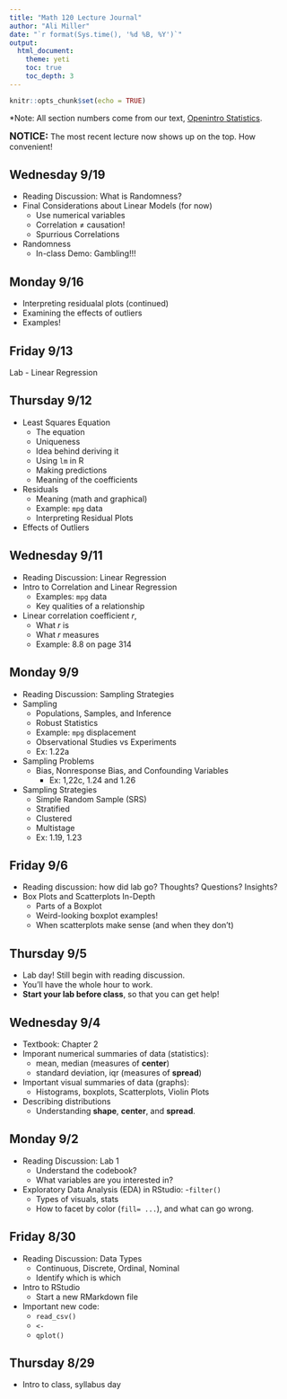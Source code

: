 ```yaml
---
title: "Math 120 Lecture Journal"
author: "Ali Miller"
date: "`r format(Sys.time(), '%d %B, %Y')`"
output: 
  html_document:
    theme: yeti
    toc: true
    toc_depth: 3
---
```


```r
knitr::opts_chunk$set(echo = TRUE)
```

*Note: All section numbers come from our text, [Openintro Statistics]("https://www.openintro.org/stat/textbook.php?stat_book=os").  


**<big>NOTICE:</big>** The most recent lecture now shows up on the top.  How convenient! 


## Wednesday 9/19

- Reading Discussion: What is Randomness?
- Final Considerations about Linear Models (for now)
  - Use numerical variables
  - Correlation $\neq$ causation!
  - Spurrious Correlations
- Randomness
  - In-class Demo: Gambling!!!


## Monday 9/16

- Interpreting residualal plots (continued)
- Examining the effects of outliers 
- Examples!


## Friday 9/13

Lab - Linear Regression

## Thursday 9/12

- Least Squares Equation
  - The equation
  - Uniqueness
  - Idea behind deriving it
  - Using `lm` in R
  - Making predictions
  - Meaning of the coefficients
- Residuals
  - Meaning (math and graphical)
  - Example: `mpg` data
  - Interpreting Residual Plots
- Effects of Outliers

  
## Wednesday 9/11

- Reading Discussion: Linear Regression
- Intro to Correlation and Linear Regression
  - Examples:  `mpg` data
  - Key qualities of a relationship
- Linear correlation coefficient $r$,
  - What $r$ is
  - What $r$ measures
  - Example: 8.8 on page 314

  

 
## Monday 9/9

- Reading Discussion: Sampling Strategies
- Sampling 
  - Populations, Samples, and Inference
  - Robust Statistics
  - Example: `mpg` displacement
  - Observational Studies vs Experiments
  - Ex: 1.22a
- Sampling Problems
  -  Bias, Nonresponse Bias, and Confounding Variables
     - Ex:  1,22c, 1.24 and 1.26
- Sampling Strategies
  - Simple Random Sample (SRS)
  - Stratified
  - Clustered
  - Multistage
  - Ex: 1.19, 1.23
  
    
## Friday 9/6

- Reading discussion:  how did lab go?  Thoughts? Questions? Insights?
- Box Plots and Scatterplots In-Depth
  - Parts of a Boxplot
  - Weird-looking boxplot examples!
  - When scatterplots make sense (and when they don't)
  
    
    
## Thursday 9/5

- Lab day!  Still begin with reading discussion.
- You'll have the whole hour to work.
- **Start your lab before class**, so that you can get help!


## Wednesday 9/4
- Textbook:  Chapter 2
- Imporant numerical summaries of data (statistics):
  - mean, median (measures of **center**)
  - standard deviation, iqr (measures of **spread**)
- Important visual summaries of data (graphs):
  - Histograms, boxplots, Scatterplots, Violin Plots
- Describing distributions
  - Understanding **shape**, **center**, and **spread**.
  

## Monday 9/2

- Reading Discussion:  Lab 1
  - Understand the codebook?
  - What variables are you interested in?
- Exploratory Data Analysis (EDA) in RStudio:
  -`filter()`
  - Types of visuals, stats
  - How to facet by color (`fill= ...`), and what can go wrong.



## Friday 8/30

- Reading Discussion: Data Types 
  - Continuous, Discrete, Ordinal, Nominal
  - Identify which is which
- Intro to RStudio
  - Start a new RMarkdown file
- Important new code:
   - `read_csv()`
   - `<-` 
   - `qplot()`
   
   
   
## Thursday 8/29

- Intro to class, syllabus day